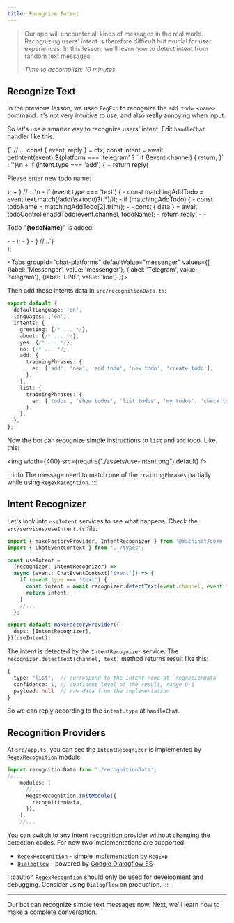 ```yaml
---
title: Recognize Intent
---
```


> Our app will encounter all kinds of messages in the real world.
> Recognizing users' intent is therefore difficult but crucial for user experiences.
> In this lesson, we'll learn how to detect intent from random text messages.
>
> _Time to accomplish: 10 minutes_

## Recognize Text

In the previous lesson, we used `RegExp` to recognize the `add todo <name>` command.
It's not very intuitive to use, and also really annoying when input.

So let's use a smarter way to recognize users' intent.
Edit `handleChat` handler like this:



  <div>
    <CodeBlock language="diff" title="src/handlers/handleChat.tsx">
{`  // ...
      const { event, reply } = ctx;
      const intent = await getIntent(event);${platform === 'telegram' ? `
      if (!event.channel) {
        return;
      }` : ''}\n
+     if (intent.type === 'add') {
+       return reply(<p>Please enter new todo name:</p>);
+     }
      // ...\n
-     if (event.type === 'text') {
-       const matchingAddTodo = event.text.match(/add(\s+todo)?(.*)/i);
-       if (matchingAddTodo) {
-         const todoName = matchingAddTodo[2].trim();
-
-         const { data } = await todoController.addTodo(event.channel, todoName);
-         return reply(
-           <WithMenu todoCount={data.todos.length}>
-             <p>Todo "<b>{todoName}</b>" is added!</p>
-           </WithMenu>
-         );
-       }
-     }
  //...`}
    </CodeBlock>
  </div>
  );


<Tabs
  groupId="chat-platforms"
  defaultValue="messenger"
  values={[
    {label: 'Messenger', value: 'messenger'},
    {label: 'Telegram', value: 'telegram'},
    {label: 'LINE', value: 'line'}
  ]}>
    <TabItem value="messenger">
      <DiffAddTodoCodes platform="messenger" />
    </TabItem>
    <TabItem value="telegram">
      <DiffAddTodoCodes platform="telegram" />
    </TabItem>
    <TabItem value="line">
      <DiffAddTodoCodes platform="line" />
    </TabItem>
</Tabs>


Then add these intents data in `src/recognitionData.ts`:

```ts {9-18} title="src/recognitionData.ts"
export default {
  defaultLanguage: 'en',
  languages: ['en'],
  intents: {
    greeting: {/* ... */},
    about: {/* ... */},
    yes: {/* ... */},
    no: {/* ... */},
    add: {
      trainingPhrases: {
        en: ['add', 'new', 'add todo', 'new todo', 'create todo'],
      },
    },
    list: {
      trainingPhrases: {
        en: ['todos', 'show todos', 'list todos', 'my todos', 'check todos'],
      },
    },
  },
};
```

Now the bot can recognize simple instructions to `list` and `add` todo.
Like this:

<img width={400} src={require("./assets/use-intent.png").default} />

:::info
The message need to match one of the `trainingPhrases` partially
while using `RegexRecogntion`.
:::

## Intent Recognizer

Let's look into `useIntent` services to see what happens.
Check the `src/services/useIntent.ts` file:

```ts {8-9} title="src/services/useIntent.ts"
import { makeFactoryProvider, IntentRecognizer } from '@machinat/core';
import { ChatEventContext } from '../types';

const useIntent =
  (recognizer: IntentRecognizer) =>
  async (event: ChatEventContext['event']) => {
    if (event.type === 'text') {
      const intent = await recognizer.detectText(event.channel, event.text);
      return intent;
    }
    //...
  };

export default makeFactoryProvider({
  deps: [IntentRecognizer],
})(useIntent);
```

The intent is detected by the `IntentRecognizer` service. The
`recognizer.detectText(channel, text)` method returns result like this:

```ts
{
  type: "list",  // correspond to the intent name at `regresionData`
  confidence: 1, // confident level of the result, range 0-1
  payload: null  // raw data from the implementation
}
```

So we can reply according to the `intent.type` at `handleChat`.

## Recognition Providers

At `src/app.ts`, you can see the `IntentRecognizer` is implemented
by [`RegexRecognition`](pathname:///api/modules/dev_tools.regexrecognition) module:

```ts title="src/app.ts"
import recognitionData from './recognitionData';
//...
    modules: [
      //...
      RegexRecognition.initModule({
        recognitionData,
      }),
    ],
    //...
```

You can switch to any intent recognition provider without changing the detection codes.
For now two implementations are supported:

- [`RegexRecognition`](pathname:///api/modules/dev_tools#regexp-intent-recognition) -
  simple implementation by `RegExp`
- [`DialogFlow`](pathname:///api/modules/dialogflow) -
  powered by [Google Dialogflow ES](https://cloud.google.com/dialogflow/es/docs)

:::caution
`RegexRecogntion` should only be used for development and debugging.
Consider using `DialogFlow` on production.
:::

---

Our bot can recognize simple text messages now.
Next, we'll learn how to make a complete conversation.
